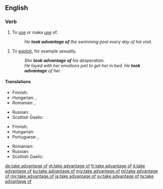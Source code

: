 ==English==

===Verb===
{{head|en|verb|head=[[take advantage]] [[of]]}}

# To [[use#verb|use]] or make [[use#noun|use]] of.
#: ''He '''took advantage of''' the swimming pool every day of his visit.''
{{quote-Fanny Hill|part=3
|But now this visit of my soft warm hand in those so sensible parts had put every thing into such ungovernable fury that, disdaining all further preluding, and '''taking advantage of''' my commodious posture, he made the storm fall where I scarce patiently expected, and where he was sure to lay it}}
# To [[exploit#Verb|exploit]], for example sexually.
#: ''She '''took advantage of''' his desperation.''
#: ''He toyed with her emotions just to get her in bed. He '''took advantage''' of her.''

====Translations====
{{trans-top|make use of}}
* Finnish: {{t+|fi|käyttää}}
* Hungarian: {{t+|hu|kihasznál}}, {{t-|hu|hasznát veszi}}
* Romanian: {{t-|ro|a abuza de}}, {{t-|ro|a exploata (o situație)}}
{{trans-mid}}
* Russian: {{t+|ru|воспользоваться|tr=vospólʹzovatʹsja|sc=Cyrl}}, {{t+|ru|использовать|tr=ispólʹzovatʹ|sc=Cyrl}} {{qualifier|transitive}}
* Scottish Gaelic: {{t-|gd|gabh brath air}}
{{trans-bottom}}

{{trans-top|exploit}}
* Finnish: {{t-|fi|käyttää hyväksi}}
* Hungarian: {{t+|hu|kihasznál}}
* Portuguese: {{t-|pt|tirar vantagem de}}, {{t+|pt|explorar}}
{{trans-mid}}
* Romanian: {{t-|ro|exploata}}
* Russian: {{t+|ru|эксплуатировать|tr=ekspluatírovatʹ|sc=Cyrl}}
* Scottish Gaelic: {{t-|gd|gabh brath air}}
{{trans-bottom}}

[[de:take advantage of]]
[[et:take advantage of]]
[[fr:take advantage of]]
[[it:take advantage of]]
[[ku:take advantage of]]
[[mg:take advantage of]]
[[ml:take advantage of]]
[[my:take advantage of]]
[[ja:take advantage of]]
[[sv:take advantage of]]
[[ta:take advantage of]]